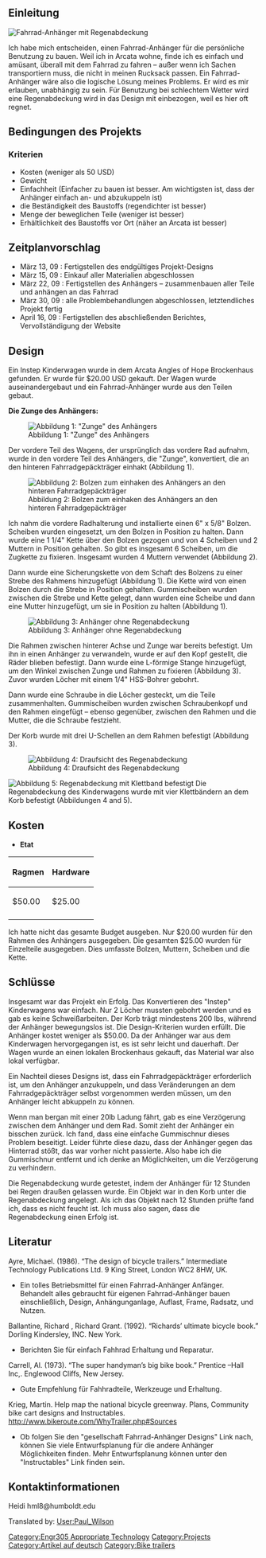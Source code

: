 {{Lang|[[Fahrrad-Anhänger|Deutsch]] - [[Baby jogger bike trailer|English]]}}

== Einleitung ==
[[Image:Sideviewwithflyon1.jpg|thumb|center|Fahrrad-Anhänger mit Regenabdeckung]]
{{Tocright}}

Ich habe mich entscheiden, einen Fahrrad-Anhänger für die persönliche Benutzung zu bauen. Weil ich in Arcata wohne, finde ich es einfach und amüsant, überall mit dem Fahrrad zu fahren – außer wenn ich Sachen transportiern muss, die nicht in meinen Rucksack passen. Ein Fahrrad-Anhänger wäre also die logische Lösung meines Problems. Er wird es mir erlauben, unabhängig zu sein. Für Benutzung bei schlechtem Wetter wird eine Regenabdeckung wird in das Design mit einbezogen, weil es hier oft regnet.

== Bedingungen des Projekts ==
===Kriterien===

*Kosten (weniger als 50 USD)
*Gewicht 
*Einfachheit (Einfacher zu bauen ist besser. Am wichtigsten ist, dass der Anhänger einfach an- und abzukuppeln ist)
*die Beständigkeit des Baustoffs (regendichter ist besser) 
*Menge der beweglichen Teile (weniger ist besser)  
*Erhältlichkeit des Baustoffs vor Ort (näher an Arcata ist besser)

== Zeitplanvorschlag ==
*März 13, 09 : Fertigstellen des endgültiges Projekt-Designs
*März 15, 09 : Einkauf aller Materialien abgeschlossen
*März 22, 09 : Fertigstellen des Anhängers – zusammenbauen aller Teile und anhängen an das Fahrrad
*März 30, 09 : alle Problembehandlungen abgeschlossen, letztendliches Projekt fertig
*April 16, 09 : Fertigstellen des abschließenden Berichtes, Vervollständigung der Website

== Design ==
Ein Instep Kinderwagen wurde in dem Arcata Angles of Hope Brockenhaus gefunden. Er wurde für $20.00 USD gekauft. Der Wagen wurde auseinandergebaut und ein Fahrrad-Anhänger wurde aus den Teilen gebaut.

'''Die Zunge des Anhängers:'''

[[Image:Tongueofthetrailerattachedtorearbikerack1.jpg|thumb|left|Abbildung 1: "Zunge" des Anhängers]]

Der vordere Teil des Wagens, der ursprünglich das vordere Rad aufnahm, 
wurde in den vordere Teil des Anhängers, die "Zunge", konvertiert, 
die an den hinteren Fahrradgepäckträger einhakt (Abbildung 1).

[[Image:Boltontongueoftrailer1.jpg|thumb|left|Abbildung 2: Bolzen zum einhaken des Anhängers an den hinteren Fahrradgepäckträger]]

Ich nahm die vordere Radhalterung und installierte einen 6" x 5/8"
Bolzen. Scheiben wurden eingesetzt, um den Bolzen in Position zu halten. Dann wurde eine 1 1/4"
Kette über den Bolzen gezogen und von 4 Scheiben und 2 Muttern in Position gehalten. 
So gibt es insgesamt 6 Scheiben, um die Zugkette zu fixieren.
Insgesamt wurden 4 Muttern verwendet (Abbildung 2).  

Dann wurde eine Sicherungskette von dem Schaft des Bolzens zu einer Strebe des Rahmens hinzugefügt (Abbildung 1). Die Kette wird von einen Bolzen durch die Strebe in Position gehalten. Gummischeiben wurden zwischen die Strebe und Kette gelegt, dann wurden eine Scheibe und dann eine Mutter hinzugefügt, um sie in Position zu halten (Abbildung 1).

[[Image:Fullsideview1.jpg|thumb|left|Abbildung 3: Anhänger ohne Regenabdeckung]]

Die Rahmen zwischen hinterer Achse und Zunge war bereits befestigt. Um ihn in einen Anhänger zu verwandeln, wurde er auf den Kopf gestellt, die Räder blieben befestigt. Dann wurde eine L-förmige Stange hinzugefügt, um den Winkel zwischen Zunge und Rahmen zu fixieren (Abbildung 3). Zuvor wurden Löcher mit einem 1/4" HSS-Bohrer gebohrt. 

Dann wurde eine Schraube in die Löcher gesteckt, um die Teile zusammenhalten. Gummischeiben wurden zwischen Schraubenkopf und den Rahmen eingefügt – ebenso gegenüber, zwischen den Rahmen und die Mutter, die die Schraube festzieht.

Der Korb wurde mit drei U-Schellen an dem Rahmen befestigt (Abbildung 3).

[[Image:Topshotofrainfly1.jpg|thumb|left|Abbildung 4: Draufsicht des Regenabdeckung]]

[[Image:Rainflyattachedwithvelcro1.jpg|thumb|left|Abbildung 5: Regenabdeckung mit Klettband befestigt]]
Die Regenabdeckung des Kinderwagens wurde mit vier Klettbändern an dem Korb befestigt (Abbildungen 4 and 5).

== Kosten ==
*'''Etat'''

{| class="wikitable"
|-
! Ragmen
! Hardware
|-
| $50.00
| $25.00
|-
|}

Ich hatte nicht das gesamte Budget ausgeben. Nur $20.00 wurden für den Rahmen des Anhängers ausgegeben. Die gesamten $25.00 wurden für Einzelteile ausgegeben. Dies umfasste Bolzen, Muttern, Scheiben und die Kette.

== Schlüsse ==
Insgesamt war das Projekt ein Erfolg. Das Konvertieren des "Instep" Kinderwagens war einfach. Nur 2 Löcher mussten gebohrt werden und es gab es keine Schweißarbeiten. Der Korb trägt mindestens 200 lbs, während der Anhänger bewegungslos ist. Die Design-Kriterien wurden erfüllt. Die Anhänger kostet weniger als $50.00. Da der Anhänger war aus dem Kinderwagen hervorgegangen ist, es ist sehr leicht und dauerhaft. Der Wagen wurde an einen lokalen Brockenhaus gekauft, das Material war also lokal verfügbar. 

Ein Nachteil dieses Designs ist, dass ein Fahrradgepäckträger erforderlich ist, um den Anhänger anzukuppeln, und dass Veränderungen an dem Fahrradgepäckträger selbst vorgenommen werden müssen, um den Anhänger leicht abkuppeln zu können.

Wenn man bergan mit einer 20lb Ladung fährt, gab es eine Verzögerung zwischen dem Anhänger und dem Rad. Somit zieht der Anhänger ein bisschen zurück. Ich fand, dass eine einfache Gummischnur dieses Problem beseitigt. Leider führte diese dazu, dass der Anhänger gegen das Hinterrad stößt, das war vorher nicht passierte. Also habe ich die Gummischnur entfernt und ich denke an Möglichkeiten, um die Verzögerung zu verhindern.

Die Regenabdeckung wurde getestet, indem der Anhänger für 12 Stunden bei Regen draußen gelassen wurde. Ein Objekt war in den Korb unter die Regenabdeckung angelegt. Als ich das Objekt nach 12 Stunden prüfte fand ich, dass es nicht feucht ist. Ich muss also sagen, dass die Regenabdeckung einen Erfolg ist.

==Literatur==

Ayre, Michael. (1986). “The design of bicycle trailers.” Intermediate Technology Publications Ltd. 9 King Street, London WC2 8HW, UK.
*Ein tolles Betriebsmittel für einen Fahrrad-Anhänger Anfänger. Behandelt alles gebraucht für eigenen Fahrrad-Anhänger bauen einschließlich, Design, Anhängunganlage, Auflast, Frame, Radsatz, und Nutzen.  
Ballantine, Richard , Richard Grant. (1992). “Richards’ ultimate bicycle book.” Dorling Kindersley, INC. New York.
*Berichten Sie für einfach Fahhrad Erhaltung und Reparatur.
Carrell, Al. (1973). “The super handyman’s big bike book.”  Prentice –Hall Inc,. Englewood Cliffs, New Jersey.
*Gute Empfehlung für Fahhradteile, Werkzeuge und Erhaltung.
Krieg, Martin.  Help map the national bicycle greenway. Plans, Community bike cart designs and Instructables. http://www.bikeroute.com/WhyTrailer.php#Sources
*Ob folgen Sie den "gesellschaft Fahrrad-Anhänger Designs" Link nach, können Sie viele Entwurfsplanung für die andere Anhänger Möglichkeiten finden. Mehr Entwurfsplanung können unter den "Instructables" Link finden sein.

== Kontaktinformationen ==
Heidi 
hml8@humboldt.edu

Translated by: [[User:Paul_Wilson]]

[[Category:Engr305 Appropriate Technology]]
[[Category:Projects]]
[[Category:Artikel auf deutsch]]
[[Category:Bike trailers]]